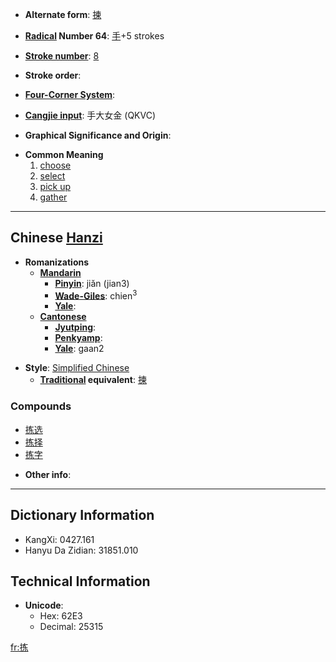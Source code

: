 * '''Alternate form''': [[揀]]

* '''[[Wiktionary:Chinese radical index| Radical]] Number 64''': [[Wiktionary:Chinese radical index 手|手]]+5 strokes

* '''[[Wiktionary:Chinese total strokes index|Stroke number]]''': [[Wiktionary:Chinese total strokes index 8|8]]

* '''Stroke order''': 

* '''[[Wiktionary:Chinese four corner index|Four-Corner System]]''': 

* '''[[Wiktionary:Chinese Cangjie index|Cangjie input]]''': 手大女金 (QKVC)

* '''Graphical Significance and Origin''': 

* '''Common Meaning'''
*# [[choose]]
*# [[select]]
*# [[pick up]]
*# [[gather]]

----

== Chinese [[Hanzi]] ==

* '''Romanizations'''
** '''[[Mandarin]]'''
*** '''[[Pinyin]]''': jiǎn (jian3)
*** '''[[Wade-Giles]]''': chien<sup>3</sup>
*** '''[[Yale]]''': 
** '''[[Cantonese]]'''
*** '''[[Jyutping]]''':
*** '''[[Penkyamp]]''': 
*** '''[[Yale]]''': gaan2

* '''Style''': [[Simplified Chinese]] 
** '''[[Traditional Chinese|Traditional]] equivalent''': [[揀]]

===Compounds===
*[[拣选]]
*[[拣择]]
*[[拣字]]

* '''Other info''': 

----

== Dictionary Information ==

* KangXi: 0427.161
* Hanyu Da Zidian: 31851.010

== Technical Information ==

* '''Unicode''':
** Hex: 62E3
** Decimal: 25315

[[fr:拣]]